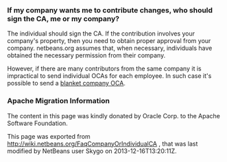 <!--

    Licensed to the Apache Software Foundation (ASF) under one
    or more contributor license agreements.  See the NOTICE file
    distributed with this work for additional information
    regarding copyright ownership.  The ASF licenses this file
    to you under the Apache License, Version 2.0 (the
    "License"); you may not use this file except in compliance
    with the License.  You may obtain a copy of the License at

      http://www.apache.org/licenses/LICENSE-2.0

    Unless required by applicable law or agreed to in writing,
    software distributed under the License is distributed on an
    "AS IS" BASIS, WITHOUT WARRANTIES OR CONDITIONS OF ANY
    KIND, either express or implied.  See the License for the
    specific language governing permissions and limitations
    under the License.

-->

===If my company wants me to contribute changes, who should sign the CA, me or my company?===

The individual should sign the CA. If the contribution involves your company's property, then you need to obtain proper approval from your company. netbeans.org assumes that, when necessary, individuals have obtained the necessary permission from their company.

However, if there are many contributors from the same company it is impractical to send individual OCAs for each employee. In such case it's possible to send a [[FaqBlanketJCAForEmployees | blanket company OCA]].

===Apache Migration Information===

The content in this page was kindly donated by Oracle Corp. to the
Apache Software Foundation.

This page was exported from http://wiki.netbeans.org/FaqCompanyOrIndividualCA , 
that was last modified by NetBeans user Skygo 
on 2013-12-16T13:20:11Z.

